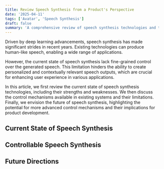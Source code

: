 ```yaml
---
title: Review Speech Synthesis from a Product's Perspective
date: '2025-04-11'
tags: ['Avatar', 'Speech Synthesis']
draft: false
summary: 'A comprehensive review of speech synthesis technologies and their applications in products.'
---
```


Driven by deep learning advancements, speech synthesis has made significant strides in recent years. Existing technologies can produce human-like speech, enabling a wide range of applications.

However, the current state of speech synthesis lack fine-grained control over the generated speech. This limitation hinders the ability to create personalized and contextually relevant speech outputs, which are crucial for enhancing user experience in various applications.

In this article, we first review the current state of speech synthesis technologies, including their strengths and weaknesses. We then discuss the control mechanisms available in existing systems and their limitations. Finally, we envision the future of speech synthesis, highlighting the potential for more advanced control mechanisms and their implications for product development.

## Current State of Speech Synthesis

## Controllable Speech Synthesis

## Future Directions